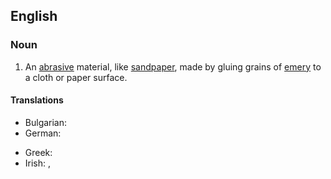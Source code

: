 ==English==
{{wikipedia}}

===Noun===
{{en-noun|~}}

# An [[abrasive]] material, like [[sandpaper]], made by gluing grains of [[emery]] to a cloth or paper surface.

====Translations====
{{trans-top|abrasive material}}
* Bulgarian: {{t|bg|шкурка|f}}
* German: {{t|de|Schleifleinen|n}}
{{trans-mid}}
* Greek: {{t+|el|σμυριδόπανο|n|sc=Grek}}
* Irish: {{t|ga|ceirt éimir|f}}, {{t|ga|éadach éimir|m}}
{{trans-bottom}}